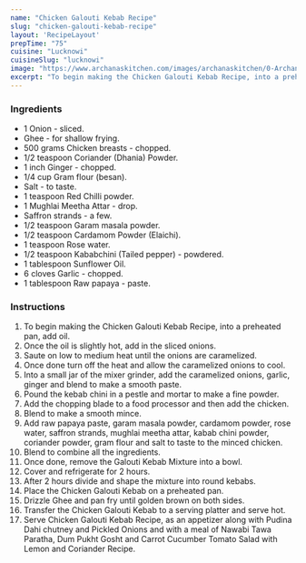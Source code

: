 ---
name: "Chicken Galouti Kebab Recipe"
slug: "chicken-galouti-kebab-recipe"
layout: 'RecipeLayout'
prepTime: "75"
cuisine: "Lucknowi"
cuisineSlug: "lucknowi"
image: "https://www.archanaskitchen.com/images/archanaskitchen/0-Archanas-Kitchen-Recipes/2019/Galouti_Kebab_Video_Recipe_1_1600.jpg"
excerpt: "To begin making the Chicken Galouti Kebab Recipe, into a preheated pan, add oil"
---

### Ingredients

- 1 Onion - sliced.
- Ghee - for shallow frying.
- 500 grams Chicken breasts - chopped.
- 1/2 teaspoon Coriander (Dhania) Powder.
- 1 inch Ginger - chopped.
- 1/4 cup Gram flour (besan).
- Salt - to taste.
- 1 teaspoon Red Chilli powder.
- 1 Mughlai Meetha Attar - drop.
- Saffron strands - a few.
- 1/2 teaspoon Garam masala powder.
- 1/2 teaspoon Cardamom Powder (Elaichi).
- 1 teaspoon Rose water.
- 1/2 teaspoon Kababchini (Tailed pepper) - powdered.
- 1 tablespoon Sunflower Oil.
- 6 cloves Garlic - chopped.
- 1 tablespoon Raw papaya - paste.

### Instructions

1. To begin making the Chicken Galouti Kebab Recipe, into a preheated pan, add oil.
1. Once the oil is slightly hot, add in the sliced onions.
1. Saute on low to medium heat until the onions are caramelized.
1. Once done turn off the heat and allow the caramelized onions to cool.
1. Into a small jar of the mixer grinder, add the caramelized onions, garlic, ginger and blend to make a smooth paste.
1. Pound the kebab chini in a pestle and mortar to make a fine powder.
1. Add the chopping blade to a food processor and then add the chicken.
1. Blend to make a smooth mince.
1. Add raw papaya paste, garam masala powder, cardamom powder, rose water, saffron strands, mughlai meetha attar, kabab chini powder, coriander powder, gram flour and salt to taste to the minced chicken.
1. Blend to combine all the ingredients.
1. Once done, remove the Galouti Kebab Mixture into a bowl.
1. Cover and refrigerate for 2 hours.
1. After 2 hours divide and shape the mixture into round kebabs.
1. Place the Chicken Galouti Kebab on a preheated pan.
1. Drizzle Ghee and pan fry until golden brown on both sides.
1. Transfer the Chicken Galouti Kebab to a serving platter and serve hot.
1. Serve Chicken Galouti Kebab Recipe, as an appetizer along with Pudina Dahi chutney and Pickled Onions and with a meal of Nawabi Tawa Paratha, Dum Pukht Gosht and Carrot Cucumber Tomato Salad with Lemon and Coriander Recipe.
